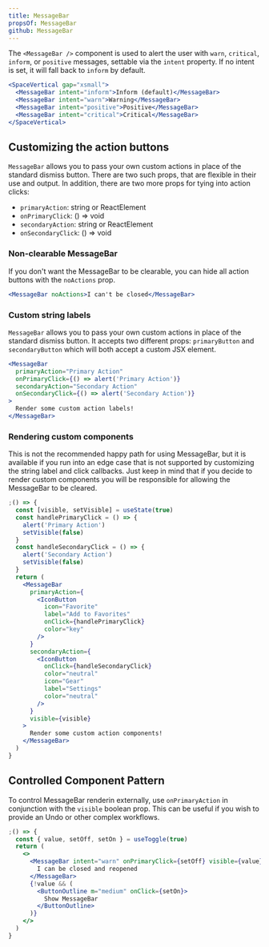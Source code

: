 ```yaml
---
title: MessageBar
propsOf: MessageBar
github: MessageBar
---
```


The `<MessageBar />` component is used to alert the user with `warn`, `critical`, `inform`, or `positive` messages, settable via the `intent` property. If no intent is set, it will fall back to `inform` by default.

```jsx
<SpaceVertical gap="xsmall">
  <MessageBar intent="inform">Inform (default)</MessageBar>
  <MessageBar intent="warn">Warning</MessageBar>
  <MessageBar intent="positive">Positive</MessageBar>
  <MessageBar intent="critical">Critical</MessageBar>
</SpaceVertical>
```

## Customizing the action buttons

`MessageBar` allows you to pass your own custom actions in place of the standard dismiss button. There are two such props, that are flexible in their use and output. In addition, there are two more props for tying into action clicks:

- `primaryAction`: string or ReactElement
- `onPrimaryClick`: () => void
- `secondaryAction`: string or ReactElement
- `onSecondaryClick`: () => void

### Non-clearable MessageBar

If you don't want the MessageBar to be clearable, you can hide all action buttons with the `noActions` prop.

```jsx
<MessageBar noActions>I can't be closed</MessageBar>
```

### Custom string labels

`MessageBar` allows you to pass your own custom actions in place of the standard dismiss button. It accepts two different props: `primaryButton` and `secondaryButton` which will both accept a custom JSX element.

```jsx
<MessageBar
  primaryAction="Primary Action"
  onPrimaryClick={() => alert('Primary Action')}
  secondaryAction="Secondary Action"
  onSecondaryClick={() => alert('Secondary Action')}
>
  Render some custom action labels!
</MessageBar>
```

### Rendering custom components

This is not the recommended happy path for using MessageBar, but it is available if you run into an edge case that is not supported by customizing the string label and click callbacks. Just keep in mind that if you decide to render custom components you will be responsible for allowing the MessageBar to be cleared.

```jsx
;() => {
  const [visible, setVisible] = useState(true)
  const handlePrimaryClick = () => {
    alert('Primary Action')
    setVisible(false)
  }
  const handleSecondaryClick = () => {
    alert('Secondary Action')
    setVisible(false)
  }
  return (
    <MessageBar
      primaryAction={
        <IconButton
          icon="Favorite"
          label="Add to Favorites"
          onClick={handlePrimaryClick}
          color="key"
        />
      }
      secondaryAction={
        <IconButton
          onClick={handleSecondaryClick}
          color="neutral"
          icon="Gear"
          label="Settings"
          color="neutral"
        />
      }
      visible={visible}
    >
      Render some custom action components!
    </MessageBar>
  )
}
```

## Controlled Component Pattern

To control MessageBar renderin externally, use `onPrimaryAction` in conjunction with the `visible` boolean prop. This can be useful if you wish to provide an Undo or other complex workflows.

```jsx
;() => {
  const { value, setOff, setOn } = useToggle(true)
  return (
    <>
      <MessageBar intent="warn" onPrimaryClick={setOff} visible={value}>
        I can be closed and reopened
      </MessageBar>
      {!value && (
        <ButtonOutline m="medium" onClick={setOn}>
          Show MessageBar
        </ButtonOutline>
      )}
    </>
  )
}
```
